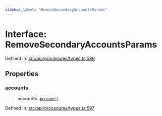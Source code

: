 ```yaml
---
sidebar_label: "RemoveSecondaryAccountsParams"
---
```


# Interface: RemoveSecondaryAccountsParams

Defined in: [src/api/procedures/types.ts:596](https://github.com/PolymeshAssociation/polymesh-sdk/blob/bee6a2fe7a8ce5db42a6982e793782182cde2153/src/api/procedures/types.ts#L596)

## Properties

### accounts

> **accounts**: [`Account`](../../../entities/Account/classes/Account.mdx)[]

Defined in: [src/api/procedures/types.ts:597](https://github.com/PolymeshAssociation/polymesh-sdk/blob/bee6a2fe7a8ce5db42a6982e793782182cde2153/src/api/procedures/types.ts#L597)
